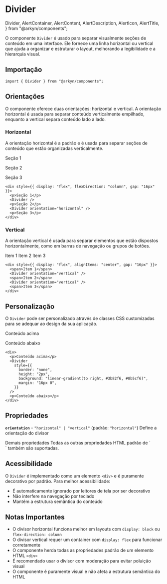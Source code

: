 # Divider

  Divider,
  AlertContainer,
  AlertContent,
  AlertDescription,
  AlertIcon,
  AlertTitle,
} from "@arkyn/components";

O componente `Divider` é usado para separar visualmente seções de conteúdo em uma interface. Ele fornece uma linha horizontal ou vertical que ajuda a organizar e estruturar o layout, melhorando a legibilidade e a hierarquia visual.

## Importação

```tsx
import { Divider } from "@arkyn/components";
```

## Orientações

O componente oferece duas orientações: horizontal e vertical. A orientação horizontal é usada para separar conteúdo verticalmente empilhado, enquanto a vertical separa conteúdo lado a lado.

### Horizontal

A orientação horizontal é a padrão e é usada para separar seções de conteúdo que estão organizadas verticalmente.

<div className="noContent">
  <div style={{ display: "flex", flexDirection: "column", gap: "16px" }}>
    <p>Seção 1</p>
    <Divider />
    <p>Seção 2</p>
    <Divider orientation="horizontal" />
    <p>Seção 3</p>
  </div>
</div>

```tsx
<div style={{ display: "flex", flexDirection: "column", gap: "16px" }}>
  <p>Seção 1</p>
  <Divider />
  <p>Seção 2</p>
  <Divider orientation="horizontal" />
  <p>Seção 3</p>
</div>
```

### Vertical

A orientação vertical é usada para separar elementos que estão dispostos horizontalmente, como em barras de navegação ou grupos de botões.

<div className="noContent">
  <div style={{ display: "flex", alignItems: "center", gap: "16px" }}>
    <span>Item 1</span>
    <Divider orientation="vertical" />
    <span>Item 2</span>
    <Divider orientation="vertical" />
    <span>Item 3</span>
  </div>
</div>

```tsx
<div style={{ display: "flex", alignItems: "center", gap: "16px" }}>
  <span>Item 1</span>
  <Divider orientation="vertical" />
  <span>Item 2</span>
  <Divider orientation="vertical" />
  <span>Item 3</span>
</div>
```

## Personalização

O `Divider` pode ser personalizado através de classes CSS customizadas para se adequar ao design da sua aplicação.

<div className="noContent">
  <div>
    <p>Conteúdo acima</p>
    <Divider
      style={{
        border: "none",
        height: "2px",
        background: "linear-gradient(to right, #3b82f6, #8b5cf6)",
        margin: "16px 0",
      }}
    />
    <p>Conteúdo abaixo</p>
  </div>
</div>

```tsx
<div>
  <p>Conteúdo acima</p>
  <Divider
    style={{
      border: "none",
      height: "2px",
      background: "linear-gradient(to right, #3b82f6, #8b5cf6)",
      margin: "16px 0",
    }}
  />
  <p>Conteúdo abaixo</p>
</div>
```

## Propriedades

**`orientation`** - `"horizontal" | "vertical"` (padrão: `"horizontal"`)
Define a orientação do divisor

<AlertContainer schema="info">
  <AlertIcon />
  <AlertContent>
    <AlertTitle>Demais propriedades</AlertTitle>
    <AlertDescription>
      Todas as outras propriedades HTML padrão de `<div>` também são suportadas.
    </AlertDescription>
  </AlertContent>
</AlertContainer>

## Acessibilidade

O `Divider` é implementado como um elemento `<div>` e é puramente decorativo por padrão. Para melhor acessibilidade:

- É automaticamente ignorado por leitores de tela por ser decorativo
- Não interfere na navegação por teclado
- Mantém a estrutura semântica do conteúdo

## Notas Importantes

- O divisor horizontal funciona melhor em layouts com `display: block` ou `flex-direction: column`
- O divisor vertical requer um container com `display: flex` para funcionar corretamente
- O componente herda todas as propriedades padrão de um elemento HTML `<div>`
- É recomendado usar o divisor com moderação para evitar poluição visual
- O componente é puramente visual e não afeta a estrutura semântica do HTML

